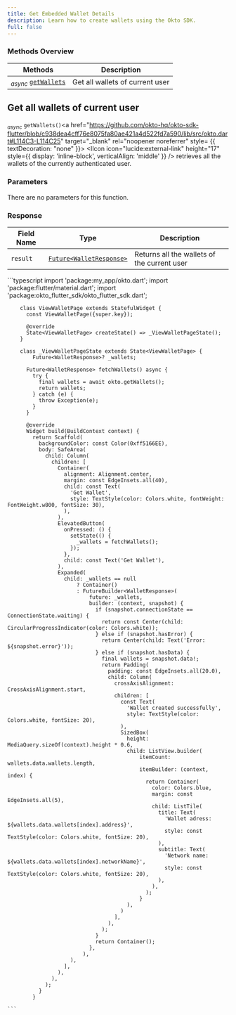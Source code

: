 ```yaml
---
title: Get Embedded Wallet Details
description: Learn how to create wallets using the Okto SDK.
full: false
---
```




### Methods Overview

| Methods                                                                         | Description                          |                 
|---------------------------------------------------------------------------------|--------------------------------------|
| <sub><i>async</i></sub> [`getWallets`](#get-all-wallets-of-current-user)        | Get all wallets of current user      |

<div className="method-box">

## Get all wallets of current user

<sub><i>async</i></sub> `getWallets()`<a href="https://github.com/okto-hq/okto-sdk-flutter/blob/c938dea4cff76e8075fa80ae421a4d522fd7a590/lib/src/okto.dart#L114C3-L114C25" target="_blank" rel="noopener noreferrer" style= {{ textDecoration: "none" }}> <IIcon icon="lucide:external-link" height="17" style={{ display: 'inline-block', verticalAlign: 'middle' }} /></a> retrieves all the wallets of the currently authenticated user.

### Parameters

There are no parameters for this function.

### Response

<Callout title="Success Response">

| Field Name | Type                  | Description                                 | 
|------------|-----------------------|---------------------------------------------|
| `result`   | [`Future<WalletResponse>`](/api-docs#model/walletdata) | Returns all the wallets of the current user | 

</Callout>

<Accordions>
<Accordion title="Example">
<Tabs items={['Typescript']}>
  <Tab value="Typescript">
    ```typescript
        import 'package:my_app/okto.dart';
        import 'package:flutter/material.dart';
        import 'package:okto_flutter_sdk/okto_flutter_sdk.dart';
        
        class ViewWalletPage extends StatefulWidget {
          const ViewWalletPage({super.key});
        
          @override
          State<ViewWalletPage> createState() => _ViewWalletPageState();
        }
        
        class _ViewWalletPageState extends State<ViewWalletPage> {
            Future<WalletResponse>? _wallets;
        
          Future<WalletResponse> fetchWallets() async {
            try {
              final wallets = await okto.getWallets();
              return wallets;
            } catch (e) {
              throw Exception(e);
            }
          }
        
          @override
          Widget build(BuildContext context) {
            return Scaffold(
              backgroundColor: const Color(0xff5166EE),
              body: SafeArea(
                child: Column(
                  children: [
                    Container(
                      alignment: Alignment.center,
                      margin: const EdgeInsets.all(40),
                      child: const Text(
                        'Get Wallet',
                        style: TextStyle(color: Colors.white, fontWeight: FontWeight.w800, fontSize: 30),
                      ),
                    ),
                    ElevatedButton(
                      onPressed: () {
                        setState(() {
                          _wallets = fetchWallets();
                        });
                      },
                      child: const Text('Get Wallet'),
                    ),
                    Expanded(
                      child: _wallets == null
                          ? Container()
                          : FutureBuilder<WalletResponse>(
                              future: _wallets,
                              builder: (context, snapshot) {
                                if (snapshot.connectionState == ConnectionState.waiting) {
                                  return const Center(child: CircularProgressIndicator(color: Colors.white));
                                } else if (snapshot.hasError) {
                                  return Center(child: Text('Error: ${snapshot.error}'));
                                } else if (snapshot.hasData) {
                                  final wallets = snapshot.data!;
                                  return Padding(
                                    padding: const EdgeInsets.all(20.0),
                                    child: Column(
                                      crossAxisAlignment: CrossAxisAlignment.start,
                                      children: [
                                        const Text(
                                          'Wallet created successfully',
                                          style: TextStyle(color: Colors.white, fontSize: 20),
                                        ),
                                        SizedBox(
                                          height: MediaQuery.sizeOf(context).height * 0.6,
                                          child: ListView.builder(
                                              itemCount: wallets.data.wallets.length,
                                              itemBuilder: (context, index) {
                                                return Container(
                                                  color: Colors.blue,
                                                  margin: const EdgeInsets.all(5),
                                                  child: ListTile(
                                                    title: Text(
                                                      'Wallet adress: ${wallets.data.wallets[index].address}',
                                                      style: const TextStyle(color: Colors.white, fontSize: 20),
                                                    ),
                                                    subtitle: Text(
                                                      'Network name: ${wallets.data.wallets[index].networkName}',
                                                      style: const TextStyle(color: Colors.white, fontSize: 20),
                                                    ),
                                                  ),
                                                );
                                              }
                                          ),
                                        )
                                      ],
                                    ),
                                  );
                                }
                                return Container();
                              },
                            ),
                        ),
                      ],
                    ),
                  ),
                );
              }
            }
        
    ```
  </Tab>
</Tabs>
</Accordion>
</Accordions>

</div>
